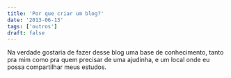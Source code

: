 ```yaml
---
title: 'Por que criar um blog?'
date: '2013-06-13'
tags: ['outros']
draft: false
---
```


Na verdade gostaria de fazer desse blog uma base de conhecimento, tanto pra mim como pra quem precisar de uma ajudinha, e um local onde eu possa compartilhar meus estudos.
